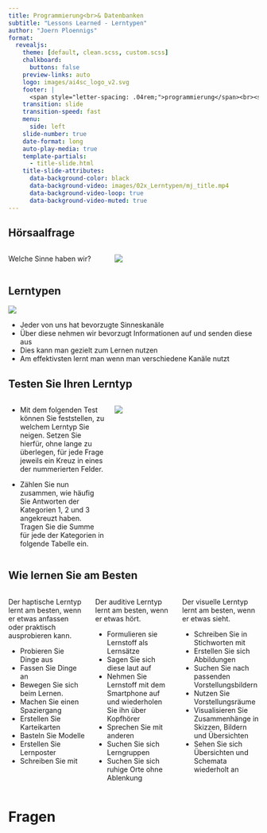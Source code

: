 ```yaml
---
title: Programmierung<br>& Datenbanken
subtitle: "Lessons Learned - Lerntypen"
author: "Joern Ploennigs"
format:
  revealjs:
    theme: [default, clean.scss, custom.scss]
    chalkboard: 
      buttons: false
    preview-links: auto
    logo: images/ai4sc_logo_v2.svg
    footer: |
      <span style="letter-spacing: .04rem;">programmierung</span><br><span style="letter-spacing: .0rem;">und datenbanken</span>
    transition: slide
    transition-speed: fast
    menu:
      side: left
    slide-number: true
    date-format: long
    auto-play-media: true
    template-partials:
      - title-slide.html
    title-slide-attributes:
      data-background-color: black
      data-background-video: images/02x_Lerntypen/mj_title.mp4
      data-background-video-loop: true
      data-background-video-muted: true
---
```




## Hörsaalfrage {background="#FFD966"}
 
:::: {.columns}
::: {.column width="40%" class="vcenter"}
Welche Sinne haben wir?
:::
::: {.column width="60%"}
![](images/02x_Lerntypen/mj_sixsense.png)
:::
::::



## Lerntypen

![](images/02x_Lerntypen/lerntypen.svg)

- Jeder von uns hat bevorzugte Sinneskanäle
- Über diese nehmen wir bevorzugt Informationen auf und senden diese aus
- Dies kann man gezielt zum Lernen nutzen
- Am effektivsten lernt man wenn man verschiedene Kanäle nutzt



## Testen Sie Ihren Lerntyp

:::: {.columns}
::: {.column width="40%"}
- Mit dem folgenden Test können Sie feststellen, zu welchem Lerntyp Sie neigen. Setzen Sie hierfür, ohne lange zu überlegen, für jede Frage jeweils ein Kreuz in eines der nummerierten Felder.

- Zählen Sie nun zusammen, wie häufig Sie Antworten der Kategorien 1, 2 und 3 angekreuzt haben. Tragen Sie die Summe für jede der Kategorien in folgende Tabelle ein.
:::
::: {.column width="60%"}
![](images/02x_Lerntypen/test.svg)
:::
::::



## Wie lernen Sie am Besten

:::: {.columns}
::: {.column width="33%"}
Der haptische Lerntyp lernt am besten, wenn er etwas anfassen oder praktisch ausprobieren kann. 

- Probieren Sie Dinge aus
- Fassen Sie Dinge an
- Bewegen Sie sich beim Lernen. 
- Machen Sie einen Spaziergang
- Erstellen Sie Karteikarten
- Basteln Sie Modelle
- Erstellen Sie Lernposter
- Schreiben Sie mit
:::
::: {.column width="33%"}
Der auditive Lerntyp lernt am besten, wenn er etwas hört. 

- Formulieren sie Lernstoff als Lernsätze 
- Sagen Sie sich diese laut auf
- Nehmen Sie Lernstoff mit dem Smartphone auf und wiederholen Sie ihn über Kopfhörer 
- Sprechen Sie mit anderen
- Suchen Sie sich Lerngruppen
- Suchen Sie sich ruhige Orte ohne Ablenkung
:::
::: {.column width="33%"}
Der visuelle Lerntyp lernt am besten, wenn er etwas sieht.

- Schreiben Sie in Stichworten mit
- Erstellen Sie sich Abbildungen
- Suchen Sie nach passenden Vorstellungsbildern
- Nutzen Sie Vorstellungsräume
- Visualisieren Sie Zusammenhänge in Skizzen, Bildern und Übersichten
- Sehen Sie sich Übersichten und Schemata wiederholt an
:::
::::



# Fragen {background="#000" background-video="images/mj_questions.mp4" background-video-loop="true" background-video-muted="true"} 
